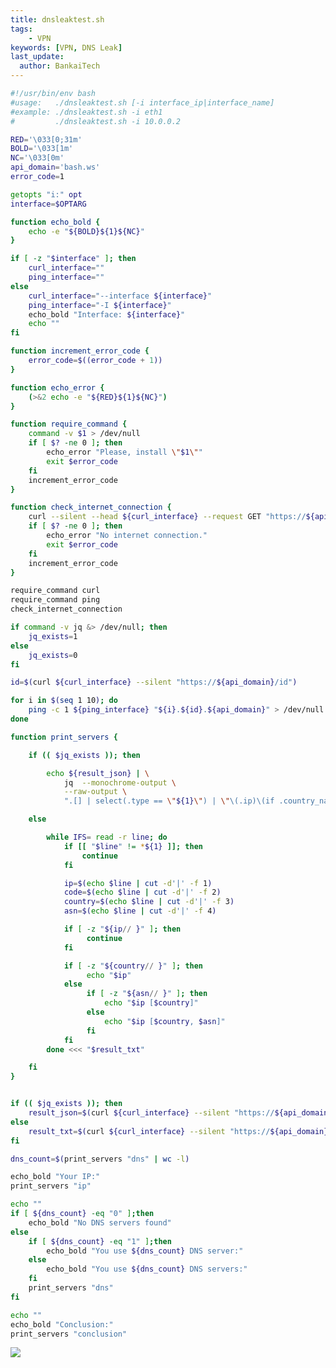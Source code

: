 ```yaml
---
title: dnsleaktest.sh
tags:
    - VPN
keywords: [VPN, DNS Leak]
last_update:
  author: BankaiTech
---
```

```bash
#!/usr/bin/env bash
#usage:   ./dnsleaktest.sh [-i interface_ip|interface_name]
#example: ./dnsleaktest.sh -i eth1
#         ./dnsleaktest.sh -i 10.0.0.2

RED='\033[0;31m'
BOLD='\033[1m'
NC='\033[0m'
api_domain='bash.ws'
error_code=1

getopts "i:" opt
interface=$OPTARG

function echo_bold {
    echo -e "${BOLD}${1}${NC}"
}

if [ -z "$interface" ]; then
    curl_interface=""
    ping_interface=""
else
    curl_interface="--interface ${interface}"
    ping_interface="-I ${interface}"
    echo_bold "Interface: ${interface}"
    echo ""
fi

function increment_error_code {
    error_code=$((error_code + 1))
}

function echo_error {
    (>&2 echo -e "${RED}${1}${NC}")
}

function require_command {
    command -v $1 > /dev/null
    if [ $? -ne 0 ]; then
        echo_error "Please, install \"$1\""
        exit $error_code
    fi
    increment_error_code
}

function check_internet_connection {
    curl --silent --head ${curl_interface} --request GET "https://${api_domain}" | grep "200 OK" > /dev/null
    if [ $? -ne 0 ]; then
        echo_error "No internet connection."
        exit $error_code
    fi
    increment_error_code
}

require_command curl
require_command ping
check_internet_connection

if command -v jq &> /dev/null; then
    jq_exists=1
else
    jq_exists=0
fi

id=$(curl ${curl_interface} --silent "https://${api_domain}/id")

for i in $(seq 1 10); do
    ping -c 1 ${ping_interface} "${i}.${id}.${api_domain}" > /dev/null 2>&1
done

function print_servers {

    if (( $jq_exists )); then

        echo ${result_json} | \
            jq  --monochrome-output \
            --raw-output \
            ".[] | select(.type == \"${1}\") | \"\(.ip)\(if .country_name != \"\" and  .country_name != false then \" [\(.country_name)\(if .asn != \"\" and .asn != false then \" \(.asn)\" else \"\" end)]\" else \"\" end)\""

    else

        while IFS= read -r line; do
            if [[ "$line" != *${1} ]]; then
                continue
            fi

            ip=$(echo $line | cut -d'|' -f 1)
            code=$(echo $line | cut -d'|' -f 2)
            country=$(echo $line | cut -d'|' -f 3)
            asn=$(echo $line | cut -d'|' -f 4)

            if [ -z "${ip// }" ]; then
                 continue
            fi

            if [ -z "${country// }" ]; then
                 echo "$ip"
            else
                 if [ -z "${asn// }" ]; then
                     echo "$ip [$country]"
                 else
                     echo "$ip [$country, $asn]"
                 fi
            fi
        done <<< "$result_txt"

    fi
}


if (( $jq_exists )); then
    result_json=$(curl ${curl_interface} --silent "https://${api_domain}/dnsleak/test/${id}?json")
else
    result_txt=$(curl ${curl_interface} --silent "https://${api_domain}/dnsleak/test/${id}?txt")
fi

dns_count=$(print_servers "dns" | wc -l)

echo_bold "Your IP:"
print_servers "ip"

echo ""
if [ ${dns_count} -eq "0" ];then
    echo_bold "No DNS servers found"
else
    if [ ${dns_count} -eq "1" ];then
        echo_bold "You use ${dns_count} DNS server:"
    else
        echo_bold "You use ${dns_count} DNS servers:"
    fi
    print_servers "dns"
fi

echo ""
echo_bold "Conclusion:"
print_servers "conclusion"
```

<a href="https://www.buymeacoffee.com/BankaiTech"><img src="https://img.buymeacoffee.com/button-api/?text=Buy me a beer&emoji=🍺&slug=BankaiTech&button_colour=FFDD00&font_colour=000000&font_family=Cookie&outline_colour=000000&coffee_colour=ffffff" /></a>
